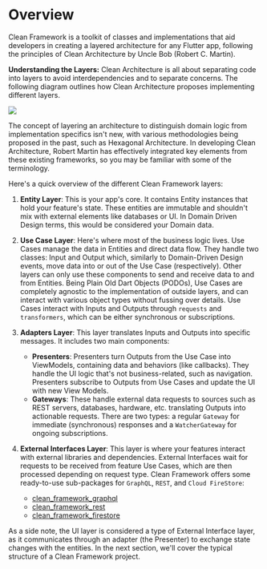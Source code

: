 # Overview
Clean Framework is a toolkit of classes and implementations that aid developers in creating a layered architecture for any Flutter app, following the principles of Clean Architecture by Uncle Bob (Robert C. Martin).

**Understanding the Layers:**
Clean Architecture is all about separating code into layers to avoid interdependencies and to separate concerns. The following diagram outlines how Clean Architecture proposes implementing different layers.

<Image src="/assets/clean_architecture_layers.png" caption="Clean Framework Layers"/>

The concept of layering an architecture to distinguish domain logic from implementation specifics isn't new, with various methodologies being proposed in the past, such as Hexagonal Architecture. In developing Clean Architecture, Robert Martin has effectively integrated key elements from these existing frameworks, so you may be familiar with some of the terminology.

Here's a quick overview of the different Clean Framework layers:

1. **Entity Layer**: This is your app's core. It contains Entity instances that hold your feature's state. These entities are immutable and shouldn't mix with external elements like databases or UI. In Domain Driven Design terms, this would be considered your Domain data.

2. **Use Case Layer**: Here's where most of the business logic lives. Use Cases manage the data in Entities and direct data flow. They handle two classes: Input and Output which, similarly to Domain-Driven Design events, move data into or out of the Use Case (respectively). Other layers can only use these components to send and receive data to and from Entities. Being Plain Old Dart Objects (PODOs), Use Cases are completely agnostic to the implementation of outside layers, and can interact with various object types without fussing over details. Use Cases interact with Inputs and Outputs through `requests` and `transformers`, which can be either synchronous or subscriptions.

3. **Adapters Layer**: This layer translates Inputs and Outputs into specific messages. It includes two main components:
    - **Presenters**: Presenters turn Outputs from the Use Case into ViewModels, containing data and behaviors (like callbacks). They handle the UI logic that's not business-related, such as navigation. Presenters subscribe to Outputs from Use Cases and update the UI with new View Models.
    - **Gateways**: These handle external data requests to sources such as REST servers, databases, hardware, etc. translating Outputs into actionable requests. There are two types: a regular `Gateway` for immediate (synchronous) responses and a `WatcherGateway` for ongoing subscriptions.

4. **External Interfaces Layer**: This layer is where your features interact with external libraries and dependencies. External Interfaces wait for requests to be received from feature Use Cases, which are then processed depending on request type. Clean Framework offers some ready-to-use sub-packages for `GraphQL`, `REST`, and `Cloud FireStore`:
    - [clean_framework_graphql](https://pub.dev/packages/clean_framework_graphql)
    - [clean_framework_rest](https://pub.dev/packages/clean_framework_rest)
    - [clean_framework_firestore](https://pub.dev/packages/clean_framework_firestore)

As a side note, the UI layer is considered a type of External Interface layer, as it communicates through an adapter (the Presenter) to exchange state changes with the entities. In the next section, we'll cover the typical structure of a Clean Framework project.